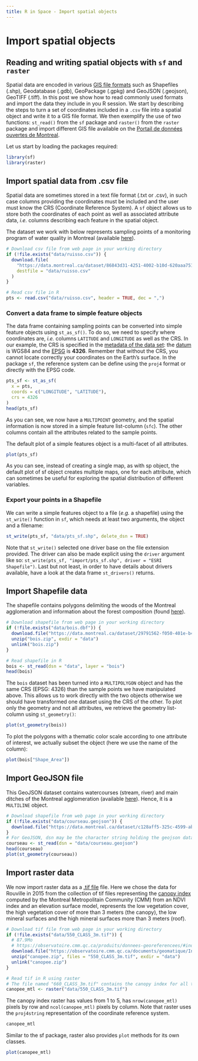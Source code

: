 ```yaml
---
title: R in Space - Import spatial objects
---
```



# Import spatial objects

## Reading and writing spatial objects with `sf` and `raster`

Spatial data are encoded in various [GIS file formats](https://en.wikipedia.org/wiki/GIS_file_formats)
such as Shapefiles (.shp), Geodatabase (.gdb), GeoPackage (.gpkg) and GeoJSON (.geojson),
GeoTIFF (.tiff). In this post we show how to read commonly used formats and
import the data they include in you R session. We start by describing the steps
to turn a set of coordinates included in a `.csv` file into a spatial object and
write it to a GIS file format. We then exemplify the use of two functions:
`st_read()` from the `sf` package and `raster()` from the `raster` package and
import different GIS file available on the [Portail de données ouvertes de
Montreal](http://donnees.ville.montreal.qc.ca/dataset).

Let us start by loading the packages required:

```r
library(sf)
library(raster)
```

## Import spatial data from .csv file

Spatial data are sometimes stored in a text file format (.txt or .csv), in such
case columns providing the coordinates must be included and the user must know
the CRS (Coordinate Reference System). A `sf` object allows us to store both
the coordinates of each point as well as associated attribute data, *i.e.*
columns describing each feature in the spatial object.

The dataset we work with below represents sampling points of a monitoring
program of water quality in Montreal (available [here](http://donnees.ville.montreal.qc.ca/dataset/rsma-points-d-echantillonnage-ruisso/resource/adad6c48-fb48-40fc-a031-1ac870d978b4)).


```r
# Download csv file from web page in your working directory
if (!file.exists("data/ruisso.csv")) {
  download.file(
    "https://data.montreal.ca/dataset/86843d31-4251-4002-b10d-620aaa751092/resource/adad6c48-fb48-40fc-a031-1ac870d978b4/download/stations_ruisso.csv",
    destfile = "data/ruisso.csv"
  )
}

# Read csv file in R
pts <- read.csv("data/ruisso.csv", header = TRUE, dec = ",")
```


### Convert a data frame to simple feature objects

The data frame containing sampling points can be converted into simple feature
objects using `st_as_sf()`. To do so, we need to specify where coordinates are,
*i.e.* columns `LATITUDE` and `LONGITUDE` as well as the CRS. In our example,
the CRS is specified in the [metadata of the data set](http://donnees.ville.montreal.qc.ca/dataset/rsma-points-d-echantillonnage-ruisso/resource/adad6c48-fb48-40fc-a031-1ac870d978b4): the [datum](http://www.nrcan.gc.ca/node/9791) is WGS84 and the [EPSG](http://www.epsg.org/) is **4326**.
Remember that without the CRS, you cannot locate correctly your coordinates on the
Earth’s surface. In the package `sf`, the reference system can be define using
the `proj4` format or directly with the EPSG code.


```r
pts_sf <- st_as_sf(
  x = pts,
  coords = c("LONGITUDE", "LATITUDE"),
  crs = 4326
)
head(pts_sf)
```

As you can see, we now have a `MULTIPOINT` geometry, and the spatial information
is now stored in a simple feature list-column (`sfc`). The other columns contain
all the attributes related to the sample points.

The default plot of a simple features object is a multi-facet of all attributes.

```r
plot(pts_sf)
```

As you can see, instead of creating a single map, as with sp object, the
default plot of sf object creates multiple maps, one for each attribute,
which can sometimes be useful for exploring the spatial distribution of different
variables.


### Export your points in a Shapefile

We can write a simple features object to a file (*e.g.* a shapefile) using the
`st_write()` function in `sf`, which needs at least two arguments, the object
and a filename:

```r
st_write(pts_sf, "data/pts_sf.shp", delete_dsn = TRUE)
```

Note that `st_write()` selected one driver base on the file extension provided.
The driver can also be made explicit using the `driver` argument like so:
`st_write(pts_sf, "import/pts_sf.shp", driver = "ESRI Shapefile")`. Last but not
least, in order to have details about drivers available, have a look at the data
frame `st_drivers()` returns.



## Import Shapefile data

The shapefile contains polygons delimiting the woods of the Montreal
agglomeration and information about the forest composition (found
[here](http://donnees.ville.montreal.qc.ca/dataset/29791562-f050-401e-b405-5c1fbf427f65)).


```r
# Download shapefile from web page in your working directory
if (!file.exists("data/bois.dbf")) {
  download.file("https://data.montreal.ca/dataset/29791562-f050-401e-b405-5c1fbf427f65/resource/9fa20d3a-5dee-43d6-9bc9-5d86fe225e16/download/bois.zip", destfile = "bois.zip")
  unzip("bois.zip", exdir = "data")
  unlink("bois.zip")
}

# Read shapefile in R
bois <- st_read(dsn = "data", layer = "bois")
head(bois)
```

The `bois` dataset has been turned into a `MULTIPOLYGON` object and has the same
CRS (EPSG: 4326) than the sample points we have manipulated above. This allows
us to work directly with the two objects otherwise we should have transformed
one dataset using the CRS of the other. To plot only the geometry and not all
attributes, we retrieve the geometry list-column using `st_geometry()`:

```r
plot(st_geometry(bois))
```

To plot the polygons with a thematic color scale according to one attribute of
interest, we actually subset the object (here we use the name of the column):

```r
plot(bois["Shape_Area"])
```


## Import GeoJSON file

This GeoJSON dataset contains watercourses (stream, river) and main ditches of
the Montreal agglomeration (available [here](http://donnees.ville.montreal.qc.ca/dataset/c128aff5-325c-4599-ab66-1c9d0b3abc94)). Hence, it is a `MULTILINE` object.

```r
# Download shapefile from web page in your working directory
if (!file.exists("data/courseau.geojson")) {
  download.file("https://data.montreal.ca/dataset/c128aff5-325c-4599-ab66-1c9d0b3abc94/resource/0f64976e-19c1-4d29-bcc5-4b663a392617/download/courseau.geojson", destfile = "data/courseau.geojson")
}
# For GeoJSON, dsn may be the character string holding the geojson data
courseau <- st_read(dsn = "data/courseau.geojson")
head(courseau)
plot(st_geometry(courseau))
```



## Import raster data

We now import raster data as a [.tif file](https://en.wikipedia.org/wiki/TIFF)
file. Here we chose the data for Rouville in 2015 from the collection of tif files representing the [canopy index](https://observatoire.cmm.qc.ca/produits/donnees-georeferencees/#indice_canopee) computed by the Montreal Metropolitain Community (CMM) from an NDVI index and an elevation surface model, represents the low vegetation cover, the high vegetation cover of more than 3 meters (the canopy), the low mineral surfaces and the high mineral surfaces more than 3 meters (roof).


```r
# Download tif file from web page in your working directory
if (!file.exists("data/550_CLASS_3m.tif")) {
  # 87.9Mo 
  # https://observatoire.cmm.qc.ca/produits/donnees-georeferencees/#indice_canopee
  download.file("https://observatoire.cmm.qc.ca/documents/geomatique/IndiceCanopee/2015/550_Canopee2015_3m.zip", destfile = "canopee.zip")
  unzip("canopee.zip", files = "550_CLASS_3m.tif", exdir = "data")
  unlink("canopee.zip")
}

# Read tif in R using raster
# The file named "660_CLASS_3m.tif" contains the canopy index for all the Montreal area, so we can read this file only
canopee_mtl <- raster("data/550_CLASS_3m.tif")
```

The canopy index raster has values from 1 to 5, has `nrow(canopee_mtl)` pixels
by row and `ncol(canopee_mtl)` pixels by column. Note that raster uses the
`proj4string` representation of the coordinate reference system.

```r
canopee_mtl
```

Similar to the sf package, raster also provides `plot` methods for its own classes.

```r
plot(canopee_mtl)
```
